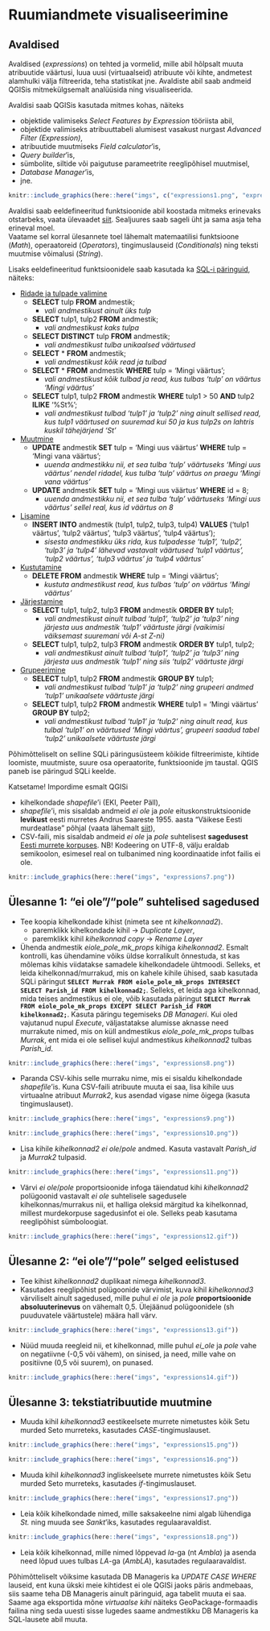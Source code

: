 # Ruumiandmete visualiseerimine {#visualiseerimine1}

## Avaldised

Avaldised (*expressions*) on tehted ja vormelid, mille abil hõlpsalt muuta atribuutide väärtusi, luua uusi (virtuaalseid) atribuute või kihte, andmetest alamhulki välja filtreerida, teha statistikat jne. Avaldiste abil saab andmeid QGISis mitmekülgsemalt analüüsida ning visualiseerida.  

Avaldisi saab QGISis kasutada mitmes kohas, näiteks 

- objektide valimiseks *Select Features by Expression* tööriista abil,    
- objektide valimiseks atribuuttabeli alumisest vasakust nurgast *Advanced Filter (Expression)*,  
- atribuutide muutmiseks *Field calculator*'is,  
- *Query builder*'is,   
- sümbolite, siltide või paigutuse parameetrite reeglipõhisel muutmisel,  
- *Database Manager*'is,  
- jne.  


```r
knitr::include_graphics(here::here("imgs", c("expressions1.png", "expressions2.png", "expressions3.png", "expressions4.png", "expressions5.png", "expressions6.png")))
```



Avaldisi saab eeldefineeritud funktsioonide abil koostada mitmeks erinevaks otstarbeks, vaata ülevaadet [siit](https://docs.qgis.org/3.4/en/docs/user_manual/working_with_vector/expression.html#vector-expressions). Sealjuures saab sageli üht ja sama asja teha erineval moel.    
Vaatame sel korral ülesannete toel lähemalt matemaatilisi funktsioone (*Math*), operaatoreid (*Operators*), tingimuslauseid (*Conditionals*) ning teksti muutmise võimalusi (*String*).  



Lisaks eeldefineeritud funktsioonidele saab kasutada ka [SQL-i päringuid](https://www.w3schools.com/sql/), näiteks:  

- [Ridade ja tulpade valimine](https://www.w3schools.com/sql/sql_select.asp)
    + **SELECT** tulp **FROM** andmestik;
        + *vali andmestikust ainult üks tulp*  
    + **SELECT** tulp1, tulp2 **FROM** andmestik;
        + *vali andmestikust kaks tulpa*  
    + **SELECT DISTINCT** tulp **FROM** andmestik;  
        + *vali andmestikust tulba unikaalsed väärtused*  
    + **SELECT** \* **FROM** andmestik;
        + *vali andmestikust kõik read ja tulbad*  
    + **SELECT** \* **FROM** andmestik **WHERE** tulp = 'Mingi väärtus';  
        + *vali andmestikust kõik tulbad ja read, kus tulbas 'tulp' on väärtus 'Mingi väärtus'*  
    + **SELECT** tulp1, tulp2 **FROM** andmestik **WHERE** tulp1 > 50 **AND** tulp2 **ILIKE** '%St%';  
        + *vali andmestikust tulbad 'tulp1' ja 'tulp2' ning ainult sellised read, kus tulp1 väärtused on suuremad kui 50 ja kus tulp2s on lahtris kuskil tähejärjend 'St'*
- [Muutmine](https://www.w3schools.com/sql/sql_update.asp)  
    + **UPDATE** andmestik **SET** tulp = 'Mingi uus väärtus' **WHERE** tulp = 'Mingi vana väärtus';
        + *uuenda andmestikku nii, et sea tulba 'tulp' väärtuseks 'Mingi uus väärtus' nendel ridadel, kus tulba 'tulp' väärtus on praegu 'Mingi vana väärtus'*
    + **UPDATE** andmestik **SET** tulp = 'Mingi uus väärtus' **WHERE** id = 8;
        + *uuenda andmestikku nii, et sea tulba 'tulp' väärtuseks 'Mingi uus väärtus' sellel real, kus id väärtus on 8*
- [Lisamine](https://www.w3schools.com/sql/sql_insert.asp)  
    + **INSERT INTO** andmestik (tulp1, tulp2, tulp3, tulp4) **VALUES** ('tulp1 väärtus', 'tulp2 väärtus', 'tulp3 väärtus', 'tulp4 väärtus');
        + *sisesta andmestikku üks rida, kus tulpadesse 'tulp1', 'tulp2', 'tulp3' ja 'tulp4' lähevad vastavalt väärtused 'tulp1 väärtus', 'tulp2 väärtus', 'tulp3 väärtus' ja 'tulp4 väärtus'*  
- [Kustutamine](https://www.w3schools.com/sql/sql_delete.asp)  
    + **DELETE FROM** andmestik **WHERE** tulp = 'Mingi väärtus'; 
        + *kustuta andmestikust read, kus tulbas 'tulp' on väärtus 'Mingi väärtus'*  
- [Järjestamine](https://www.w3schools.com/sql/sql_orderby.asp)  
    + **SELECT** tulp1, tulp2, tulp3 **FROM** andmestik **ORDER BY** tulp1;
        + *vali andmestikust ainult tulbad 'tulp1', 'tulp2' ja 'tulp3' ning järjesta uus andmestik 'tulp1' väärtuste järgi (vaikimisi väiksemast suuremani või A-st Z-ni)*  
    + **SELECT** tulp1, tulp2, tulp3 **FROM** andmestik **ORDER BY** tulp1, tulp2;  
        + *vali andmestikust ainult tulbad 'tulp1', 'tulp2' ja 'tulp3' ning järjesta uus andmestik 'tulp1' ning siis 'tulp2' väärtuste järgi*  
- [Grupeerimine](https://www.w3schools.com/sql/sql_groupby.asp)  
    + **SELECT** tulp1, tulp2 **FROM** andmestik **GROUP BY** tulp1;
        + *vali andmestikust tulbad 'tulp1' ja 'tulp2' ning grupeeri andmed 'tulp1' unikaalsete väärtuste järgi*
    + **SELECT** tulp1, tulp2 **FROM** andmestik **WHERE** tulp1 = 'Mingi väärtus' **GROUP BY** tulp2;  
        + *vali andmestikust tulbad 'tulp1' ja 'tulp2' ning ainult read, kus tulbal 'tulp1' on väärtused 'Mingi väärtus', grupeeri saadud tabel 'tulp2' unikaalsete väärtuste järgi*  


Põhimõtteliselt on selline SQLi päringusüsteem kõikide filtreerimiste, kihtide loomiste, muutmiste, suure osa operaatorite, funktsioonide jm taustal. QGIS paneb ise päringud SQLi keelde.      
 

Katsetame! Impordime esmalt QGISi 

- kihelkondade *shapefile*'i (EKI, Peeter Päll),  
- *shapefile*'i, mis sisaldab andmeid *ei ole* ja *pole* eituskonstruktsioonide **levikust** eesti murretes Andrus Saareste 1955. aasta "Väikese Eesti murdeatlase" põhjal (vaata lähemalt [siit](https://github.com/MPilvik/RuRaKe)),  
- CSV-faili, mis sisaldab andmeid *ei ole* ja *pole* suhtelisest **sagedusest** [Eesti murrete korpuses](www.murre.ut.ee/mkweb). NB! Kodeering on UTF-8, välju eraldab semikoolon, esimesel real on tulbanimed ning koordinaatide infot failis ei ole. 


```r
knitr::include_graphics(here::here("imgs", "expressions7.png"))
```


## Ülesanne 1: "ei ole"/"pole" suhtelised sagedused

- Tee koopia kihelkondade kihist (nimeta see nt *kihelkonnad2*). 
    + paremklikk kihelkondade kihil -> *Duplicate Layer*,
    + paremklikk kihil *kihelkonnad copy* -> *Rename Layer*   
- Ühenda andmestik *eiole_pole_mk_props* kihiga *kihelkonnad2*. Esmalt kontrolli, kas ühendamine võiks üldse korralikult õnnestuda, st kas mõlemas kihis viidatakse samadele kihelkondadele ühtmoodi. Selleks, et leida kihelkonnad/murrakud, mis on kahele kihile ühised, saab kasutada SQLi päringut **`SELECT Murrak FROM eiole_pole_mk_props INTERSECT SELECT Parish_id FROM kihelkonnad2;`**. Selleks, et leida aga kihelkonnad, mida teises andmestikus ei ole, võib kasutada päringut **`SELECT Murrak FROM eiole_pole_mk_props EXCEPT SELECT Parish_id FROM kihelkonnad2;`**. Kasuta päringu tegemiseks *DB Manageri*. Kui oled vajutanud nupul *Execute*, väljastatakse alumisse aknasse need murrakute nimed, mis on küll andmestikus *eiole_pole_mk_props* tulbas *Murrak*, ent mida ei ole sellisel kujul andmestikus *kihelkonnad2* tulbas *Parish_id*.    
```r
knitr::include_graphics(here::here("imgs", "expressions8.png"))
```

- Paranda CSV-kihis selle murraku nime, mis ei sisaldu kihelkondade *shapefile*'is. Kuna CSV-faili atribuute muuta ei saa, lisa kihile uus virtuaalne atribuut *Murrak2*, kus asendad vigase nime õigega (kasuta tingimuslauset).   
```r
knitr::include_graphics(here::here("imgs", "expressions9.png"))
```
```r
knitr::include_graphics(here::here("imgs", "expressions10.png"))
```
- Lisa kihile *kihelkonnad2* *ei ole*/*pole* andmed. Kasuta vastavalt *Parish_id* ja *Murrak2* tulpasid.   
```r
knitr::include_graphics(here::here("imgs", "expressions11.png"))
```
- Värvi *ei ole*/*pole* proportsioonide infoga täiendatud kihi *kihelkonnad2* polügoonid vastavalt *ei ole* suhtelisele sagedusele kihelkonnas/murrakus nii, et halliga oleksid märgitud ka kihelkonnad, millest murdekorpuse sagedusinfot ei ole. Selleks peab kasutama reeglipõhist sümboloogiat.  
```r
knitr::include_graphics(here::here("imgs", "expressions12.gif"))
```


## Ülesanne 2: "ei ole"/"pole" selged eelistused

- Tee kihist *kihelkonnad2* duplikaat nimega *kihelkonnad3*.  
- Kasutades reeglipõhist polügoonide värvimist, kuva kihil *kihelkonnad3* värviliselt ainult sagedused, mille puhul *ei ole* ja *pole* **proportsioonide absoluuterinevus** on vähemalt 0,5. Ülejäänud polügoonidele (sh puuduvatele väärtustele) määra hall värv.    
```r
knitr::include_graphics(here::here("imgs", "expressions13.gif"))
```
- Nüüd muuda reegleid nii, et kihelkonnad, mille puhul *ei_ole* ja *pole* vahe on negatiivne (-0,5 või vähem), on sinised, ja need, mille vahe on positiivne (0,5 või suurem), on punased.  
```r
knitr::include_graphics(here::here("imgs", "expressions14.gif"))
```


## Ülesanne 3: tekstiatribuutide muutmine

- Muuda kihil *kihelkonnad3* eestikeelsete murrete nimetustes kõik Setu murded Seto murreteks, kasutades *CASE*-tingimuslauset.   
```r
knitr::include_graphics(here::here("imgs", "expressions15.png"))
```
```r
knitr::include_graphics(here::here("imgs", "expressions16.png"))
```

- Muuda kihil *kihelkonnad3* ingliskeelsete murrete nimetustes kõik Setu murded Seto murreteks, kasutades *if*-tingimuslauset.    
```r
knitr::include_graphics(here::here("imgs", "expressions17.png"))
```
- Leia kõik kihelkondade nimed, mille saksakeelne nimi algab lühendiga *St.* ning muuda see *Sankt*'iks, kasutades regulaaravaldist.  
```r
knitr::include_graphics(here::here("imgs", "expressions18.png"))
```
- Leia kõik kihelkonnad, mille nimed lõppevad *la*-ga (nt *Ambla*) ja asenda need lõpud uues tulbas *LA*-ga (*AmbLA*), kasutades regulaaravaldist.  

Põhimõtteliselt võiksime kasutada DB Manageris ka *UPDATE CASE WHERE* lauseid, ent kuna ükski meie kihtidest ei ole QGISi jaoks päris andmebaas, siis saame teha DB Manageris ainult päringuid, aga tabelit muuta ei saa. Saame aga eksportida mõne *virtuaalse kihi* näiteks GeoPackage-formaadis failina ning seda uuesti sisse lugedes saame andmestikku DB Manageris ka SQL-lausete abil muuta. 






